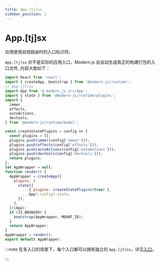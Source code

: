 ```yaml
---
title: App.[tj]sx
sidebar_position: 1
---
```

# App.[tj]sx

应用使用自控路由时的入口标识符。

`App.[tj]sx` 并不是实际的应用入口，Modern.js 会自动生成真正的构建打包的入口文件, 内容大致如下：

```js
import React from 'react';
import { createApp, bootstrap } from '@modern-js/runtime';
// App.[jt]sx
import App from '@_modern_js_src/App';
import { state } from '@modern-js/runtime/plugins';
import {
  immer,
  effects,
  autoActions,
  devtools,
} from '@modern-js/runtime/model';

const createStatePlugins = config => {
  const plugins = [];
  plugins.push(immer(config['immer']));
  plugins.push(effects(config['effects']));
  plugins.push(autoActions(config['autoActions']));
  plugins.push(devtools(config['devtools']));
  return plugins;
};
let AppWrapper = null;
function render() {
  AppWrapper = createApp({
    plugins: [
      state({
        ...{ plugins: createStatePlugins(true) },
        ...App?.config?.state,
      }),
    ],
  })(App);
  if (IS_BROWSER) {
    bootstrap(AppWrapper, MOUNT_ID);
  }
  return AppWrapper;
}
AppWrapper = render();
export default AppWrapper;
```

:::note
在多入口的场景下，每个入口都可以拥有独立的 `App.[jt]sx`，详见[入口](/guides/concept/entries)。

:::
